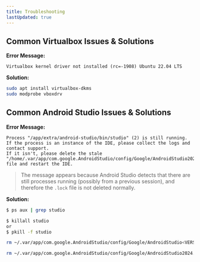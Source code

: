 ```yaml
---
title: Troubleshooting
lastUpdated: true
---
```


## Common Virtualbox Issues & Solutions

**Error Message:**

```
Virtualbox kernel driver not installed (rc=-1908) Ubuntu 22.04 LTS
```

**Solution:**

```sh
sudo apt install virtualbox-dkms
sudo modprobe vboxdrv
```

## Common Android Studio Issues & Solutions

**Error Message:**

```
Process "/app/extra/android-studio/bin/studio" (2) is still running.
If the process is an instance of the IDE, please collect the logs and contact support.
If it isn't, please delete the stale "/home/.var/app/com.google.AndroidStudio/config/Google/AndroidStudio2024.3/.lock" file and restart the IDE.
```

> The message appears because Android Studio detects that there are still processes running (possibly from a previous session), and therefore the `.lock` file is not deleted normally.

**Solution:**

```bash
$ ps aux | grep studio
```

```bash
$ killall studio
or
$ pkill -f studio
```

```bash
rm ~/.var/app/com.google.AndroidStudio/config/Google/AndroidStudio<VERSION>/.lock
```

```bash
rm ~/.var/app/com.google.AndroidStudio/config/Google/AndroidStudio2024.3/.lock
```
